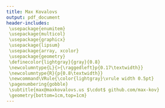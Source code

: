 ```yaml
---
title: Max Kovalovs
output: pdf_document
header-includes:
 \usepackage{enumitem}
 \usepackage{multicol}
 \usepackage{graphicx}
 \usepackage{lipsum}
 \usepackage{array, xcolor}
 \usepackage{geometry}
 \definecolor{lightgray}{gray}{0.8}
 \newcolumntype{L}{>{\raggedleft}p{0.17\textwidth}}
 \newcolumntype{R}{p{0.8\textwidth}}
 \newcommand\VRule{\color{lightgray}\vrule width 0.5pt}
 \pagenumbering{gobble}
 \subtitle{max@maxkovalovs.us $\cdot$ github.com/max-kov}
 \geometry{bottom=1cm,top=1cm}
---
```



\section*{Education}
\begin{tabular}{L!{\VRule}R}
2018 - present&{\bf Imperial College London} \hfill \textit{BEng. Computing}\\
2016 - 2018&{\bf Chilwell Sixth Form} \hfill \textit{A-Levels}\\
&Mathematics (A*), physics (A*), computing (A) and further mathematics (A) A-Levels. Participated in hackathons and Olympiads.
\end{tabular}

\section*{Employement}
\begin{tabular}{L!{\VRule}R}
Summer 2018&{\bf TNG Technology Consulting} \hfill \textit{Software Engineer Intern}\\
&Built a Python Flask web application from scratch which provided important data from legal documents to simple NLP algorithms.
\begin{itemize}
\item Created a continuous integration pipeline with Jenkins, tox and pytest.
\item Designed a normalised multi-table database schema to store document information
\item Dockerised the application for easy deployment.
\item Developed a front end for uploading documents into the system.
\item Performed data analysis of the legal document dataset using Pandas
\item Acquired experience working in agile teams, writing good tests, presenting and talking to clients.
\end{itemize}
\end{tabular}

\section*{Projects}
\begin{tabular}{L!{\VRule}R}
2017&{\bf Pool Game}\hfill \textit{github.com/max-kov/pool}\\
&A 2d top-down pool game written in python.
\begin{itemize}
\item Realistic ball collisions based on Newtonian mechanics
\item Code analysis and testing pipelines with CodeClimate and TravisCI.
\item Custom 3d ball rendering
\end{itemize}\\
2018&{\bf The Archived}\hfill \textit{maxkovalovs.us}\\
&Personal blog on programming-related topics.
\begin{itemize}
\item Written in RMarkdown (Blogdown)
\item Seamless compilation and deployment with TravisCI
\item Hosted on GitHubPages
\end{itemize}
\end{tabular}

\section*{Extra-curricular}
\begin{tabular}{L!{\VRule}R}
2013 - 2016&{\bf Progmaistars}\hfill \textit{Computer science school}\\
&\begin{itemize}
\item Took several programming courses at Progmeistars, where I learned the basics of programming. I did courses on graphics, OOP, algorithms and others.
\item Was a part of a junior IOI team. We participated in many solo and team events. To prepare for olympiads we had weekly lessons where we've covered computer science topics like big O notation, sorting algorithms and trees.
\end{itemize}\\
July 2017&{\bf Nottingham Trent University}\hfill \textit{Experience}\\
&Spent a week with PhD students developing a VR model of Nottingham. The model was made in unity engine and I was working on vehicle movement.
\end{tabular}
